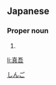 ==Japanese==
{{ja-kanjitab|真|吾}}

===Proper noun===
{{ja-pos|proper|しんご}}

# {{given name|male|lang=ja|sort=しんご}}

[[Category:Japanese male given names|しんご]]

[[li:真吾]]
